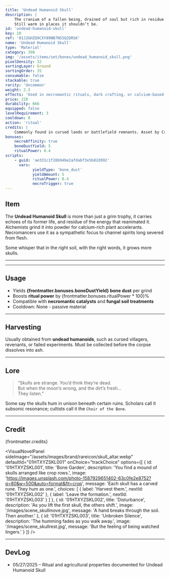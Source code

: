 ```yaml
---
title: 'Undead Humanoid Skull'
description: |
    The cranium of a fallen being, drained of soul but rich in residue.
    Still warm in places it shouldn’t be.
id: 'undead-humanoid-skull'
key: 10
ref: '01J2GHZQ9CXY89NB7NS5Q2DRSK'
name: 'Undead Humanoid Skull'
type: 'Material'
category: 398
img: '/assets/items/set/bones/undead_humanoid_skull.png'
pixelDensity: 32
sortingLayer: Ground
sortingOrder: 35
consumable: false
stackable: true
rarity: 'Uncommon'
weight: 2.3
effects: 'Used in necromantic rituals, dark crafting, or calcium-based agriculture.'
price: 220
durability: 666
equipped: false
levelRequirement: 3
cooldown: 0
action: 'ritual'
credits: |
    Commonly found in cursed lands or battlefield remnants. Asset by CraftPix (https://free-game-assets.itch.io/free-undead-loot-pixel-art-icons).
bonuses:
    necroAffinity: true
    boneDustYield: 5
    ritualPower: 0.4
scripts:
    - guid: 'ae331c1f28b94be2afdabf3e5b82d992'
      vars:
            yieldType: 'bone_dust'
            yieldAmount: 5
            ritualPower: 0.4
            necroTrigger: true
---
```



## Item

The **Undead Humanoid Skull** is more than just a grim trophy, it carries echoes of its former life, and residue of the energy that reanimated it.
Alchemists grind it into powder for calcium-rich plant accelerants. 
Necromancers use it as a sympathetic focus to channel spirits long severed from flesh.

Some whisper that in the right soil, with the right words, it grows more skulls.

---

<ItemDBPanel data={frontmatter} />

---
<Adsense />

## Usage

- Yields **{frontmatter.bonuses.boneDustYield} bone dust** per grind
- Boosts **ritual power** by {frontmatter.bonuses.ritualPower * 100}%
- Compatible with **necromantic catalysts** and **fungal soil treatments**
- Cooldown: None - passive material

---

## Harvesting

Usually obtained from **undead humanoids**, such as cursed villagers, revenants, or failed experiments. 
Must be collected before the corpse dissolves into ash.

---

## Lore

> “Skulls are strange. You’d think they’re dead.  
> But when the moon’s wrong, and the dirt’s fresh…  
> They listen.”

Some say the skulls hum in unison beneath certain ruins. 
Scholars call it subsonic resonance; cultists call it the `Choir of the Bone`.

---

## Credit

{frontmatter.credits}

<VisualNovelPanel
  sideImage="/assets/images/brand/rareicon/skull_altar.webp"
  defaultId="01HTXYZSKL001"
  onChoice="trackChoice"
  options={[
    {
      id: '01HTXYZSKL001',
      title: 'Bone Garden',
      description: 'You find a mound of skulls arranged like crop rows.',
      image: 'https://images.unsplash.com/photo-1587929651402-63c0fe2e8752?q=80&w=500&auto=format&fit=crop',
      message: 'Each skull has a carved rune. They hum as one.',
      choices: [
        { label: 'Harvest them.', nextId: '01HTXYZSKL002' },
        { label: 'Leave the formation.', nextId: '01HTXYZSKL003' }
      ]
    },
    {
      id: '01HTXYZSKL002',
      title: 'Disturbance',
      description: 'As you lift the first skull, the others shift.',
      image: '/images/scene_skullmove.jpg',
      message: 'A hand breaks through the soil. Then another.'
    },
    {
      id: '01HTXYZSKL003',
      title: 'Unbroken Silence',
      description: 'The humming fades as you walk away.',
      image: '/images/scene_skullrest.jpg',
      message: 'But the feeling of being watched lingers.'
    }
  ]}
/>

---

## DevLog

- 05/27/2025 – Ritual and agricultural properties documented for Undead Humanoid Skull
